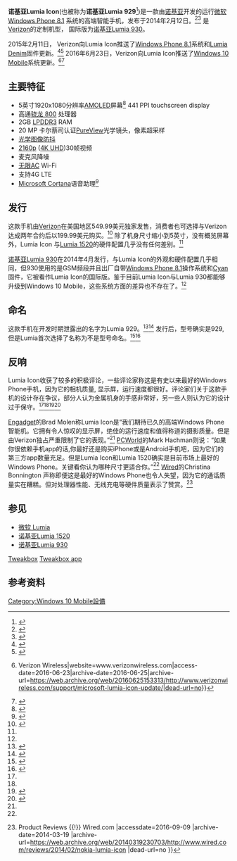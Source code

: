{{Infobox mobile phone
| image           =|thumb|Nokia Lumia Icon
| imagesize       = 
| name            = 诺基亚 Lumia Icon
| slogan          = 发现你所遗忘的<br />''See and hear what you’ve been missing''
| logo            = 
| logosize        = 
| alt             = 
| caption         = 
| brand           = [[诺基亚|诺基亚]]
| manufacturer    = [[诺基亚|诺基亚]]
| series          = [[Nokia_Lumia|Lumia]]
| type            = [[触屏|触屏]] [[智能机|智能机]]
| operatingsystem = [[Windows_10_Mobile|Windows 10 Mobile]]
| carrier         = [[Verizon_Communications|Verizon Communications]]
| predecessor     = [[诺基亚Lumia_920|诺基亚Lumia 920]] <br />[[诺基亚Lumia_925|诺基亚Lumia 925]]
| successor       = [[Microsoft_Lumia_950|Microsoft Lumia 950]]
| related         = [[诺基亚Lumia_930|诺基亚Lumia 930]] <br />[[诺基亚Lumia_1520|诺基亚Lumia 1520]]<ref name="WPCentral Review"/>
| released        = 2014年2月20日<ref name="WPCentral Review">{{cite web|url=http://www.wpcentral.com/lumia-icon-review|title=Nokia Lumia Icon Review|last=Rubino|first=Daniel|date=Feb 12, 2014|publisher=Mobile Nations|accessdate=23 February 2014|archive-date=2014-10-18|archive-url=https://web.archive.org/web/20141018210036/http://www.wpcentral.com/lumia-icon-review|dead-url=no}}</ref>
| available       = 
| discontinued    = 
| form            = 直板手机
| size            = {{convert|137|mm|abbr=on}}(H)<br />{{convert|71|mm|abbr=on}}(W)<br />{{convert|9.8|mm|abbr=on}}(D) 
| weight          = {{convert|167|g|oz|abbr=on}}
| cpu             = 2.2 GHz [[Multi-core_processor|quad core]] [[Qualcomm|Qualcomm]] 800
| gpu             = [[Qualcomm|Qualcomm]] [[Adreno|Adreno]] 330
| display         = {{convert|5|in|mm|abbr=on}} FHD HD [[AMOLED|AMOLED]]屏幕，1920 x 1080 [[分辨率|分辨率]]，441 [[像素密度|ppi]]，16:9 [[横纵比|横纵比]], 24位色彩深度, 16M颜色组合, 60Hz 刷新频率, ClearBlack显示屏，自动调节亮度 (SRE), 高亮度模式(HBM), 超灵敏触屏， 2.5D 康宁大猩猩玻璃屏
| memory          = 2 [[Gigabyte|GB]] [[Random-access_memory|RAM]]
| storage         = 32 GB ROM <br /> 15 GB 免费[[OneDrive|OneDrive]]
| networks        = [[2.5G|2.5G]] [[GSM|GSM]]/[[General_Packet_Radio_Service|GPRS]]/[[Enhanced_Data_Rates_for_GSM_Evolution|EDGE]] – 850, 900, 1800, 1900 MHz<br />
2.5G [[CDMA2000|CDMA]] 1xRTT/1x-Advanced - 800, 1900 MHz<br />
[[3G|3G]] [[UMTS|UMTS]]/[[DC-HSDPA|DC-HSPA+]] – 850, 900, 1900, 2100 MHz<br />
3G CDMA [[Ev-DO|Ev-DO]] Rev. A - 800, 1900 MHz <br /> 
[[4G|4G]] [[LTE_(telecommunication)|LTE]] Rel. 8 ([[E-UTRA#User_Equipment_.28UE.29_categories|UE Cat 3]]) – 700, 800, 900, 1800, 2100, 2600 MHz
| battery         = 内置 2420 [[Ampere-hour|毫安时]] [[锂电池|锂电池]]，遵循[[Qi_(inductive_power_standard)|Qi无线充电标准]]
| input           = [[多点触控|多点触控]]电容式[[触摸屏|触摸屏]], [[陀螺仪|陀螺仪]], [[磁力仪|磁力仪]], 距离传感器, 3D-[[粒子加速器|加速器]]
| ext_display     =
| camera          = 20 MP卡尔蔡司认证[[PureView|PureView]]Tessar镜头，双LED闪光灯，广角， f/2.4, 26 mm 16:9 光学镜头, 1/2.5 英寸传感器, 光学图像防抖 (OIS), <br /> [[2160p|2160p]] 视频分辨率 @ 30 FPS ，LED闪光灯
| front_camera    = 1.2 MP 广角, f/2.4, <br /> [[720p|720p]] 视频分辨率@ 30FPS
| connectivity    = {{Collapsible list
|title=
|[[Wi-Fi|Wi-Fi]] :[[IEEE_802.11|802.11]] [[IEEE_802.11a-1999|a]]/[[IEEE_802.11b-1999|b]]/[[IEEE_802.11g-2003|g]]/[[IEEE_802.11n-2009|n]]/[[IEEE_802.11ac|ac]]
|[[Wi-Fi_positioning_system|Wi-Fi-based positioning system (WPS)]]
|[[GPS|GPS]]/[[GLONASS|GLONASS]]
|[[Selective_Availability#Selective_availability|SA]]-[[Global_Positioning_System#Development|GPS]]
[[Near_field_communication|NFC]]
|[[Bluetooth|Bluetooth]] [[Bluetooth|4.0]]
|[[USB|Micro-USB]] 2.0
}}
| other           = 通话时间：16.4 小时 <br /> 待机时间： 432小时 (约18天)
| website         = {{URL|http://www.nokia.com/us-en/phones/phone/lumia-icon|Nokia Lumia Icon}}
}}
'''诺基亚Lumia Icon'''(也被称为'''诺基亚Lumia 929'''<ref>{{cite web |url=http://www.techradar.com/news/phone-and-communications/mobile-phones/nokia-lumia-929-icon-manifests-on-verizon-s-own-website-1217310 |title=Nokia Lumia 929 'Icon' leak takes the stage on carrier's own website |last=Rougeau |first=Michael |date=Jan 21, 2014 |work=TechRadar |publisher=Future |accessdate=18 July 2015 |archive-date=2017-03-13 |archive-url=https://web.archive.org/web/20170313132511/http://www.techradar.com/news/phone-and-communications/mobile-phones/nokia-lumia-929-icon-manifests-on-verizon-s-own-website-1217310 |dead-url=no }}</ref>)是一款由[[诺基亚|诺基亚]]开发的运行[[微软|微软]][[Windows_Phone_8.1|Windows Phone 8.1]] 系统的高端智能手机，发布于2014年2月12日。<ref>{{cite web|url=http://winsource.com/2014/02/12/nokia-lumia-icon-for-verizon-officially-announced/|title=Nokia Lumia Icon for Verizon officially announced|last=Fedewa|first=Joe|date=Feb 12, 2014|publisher=Winsource.com|accessdate=23 February 2014|archive-date=2017-12-25|archive-url=https://web.archive.org/web/20171225203228/http://winsource.com/2014/02/12/nokia-lumia-icon-for-verizon-officially-announced/|dead-url=no}}</ref><ref>{{cite web|url=http://www.phonearena.com/news/Nokia-Lumia-Icon-for-Verizon-is-finally-announced_id52486|title=Nokia Lumia Icon for Verizon is finally announced|last=T.|first=Nick|date=Feb 12, 2014|publisher=Phonearena.com|accessdate=23 February 2014|archive-date=2017-12-26|archive-url=https://web.archive.org/web/20171226130402/https://www.phonearena.com/news/Nokia-Lumia-Icon-for-Verizon-is-finally-announced_id52486|dead-url=no}}</ref>  是[[Verizon|Verizon]]的定制机型， 国际版为[[诺基亚Lumia_930|诺基亚Lumia 930]]。

2015年2月11日， Verizon向Lumia Icon推送了[[Windows_Phone_8.1|Windows Phone 8.1]]系统和[[Lumia_Denim|Lumia Denim]]固件更新。<ref>{{cite web|url=http://lumiaconversations.microsoft.com/2014/09/04/lumia-denim-update/|title=Full of features: Lumia Denim Update|last=Fraser|first=Adam|publisher=microsoft.com|accessdate=13 February 2015|deadurl=yes|archiveurl=https://web.archive.org/web/20150212082729/http://lumiaconversations.microsoft.com/2014/09/04/lumia-denim-update/|archivedate=2015-02-12}}</ref><ref name="Newman">{{cite web|url=http://www.pcworld.com/article/2882743/better-late-than-never-lumia-icon-gets-big-denim-update-with-windows-81.html|title=Better late than never: Lumia Icon gets big Denim update with Windows 8.1|last=Newman|first=Jared|publisher=pcworld.com|accessdate=13 February 2015|archive-date=2016-09-15|archive-url=https://web.archive.org/web/20160915142615/http://www.pcworld.com/article/2882743/better-late-than-never-lumia-icon-gets-big-denim-update-with-windows-81.html|dead-url=no}}</ref> 2016年6月23日，Verizon向Lumia Icon推送了[[Windows_10_Mobile|Windows 10 Mobile]]系统更新。<ref>{{Cite web|url=http://www.verizonwireless.com/support/microsoft-lumia-icon-update/|title=Microsoft Lumia Icon Software Update {{!}} Verizon Wireless|website=www.verizonwireless.com|access-date=2016-06-23|archive-date=2016-06-25|archive-url=https://web.archive.org/web/20160625153313/http://www.verizonwireless.com/support/microsoft-lumia-icon-update/|dead-url=no}}</ref><ref>{{Cite web|url=http://www.windowscentral.com/verizon-upgrade-lumia-icon-windows-10-mobile-june-23|title=Verizon is set to upgrade Lumia Icon to Windows 10 Mobile on June 23|date=2016-06-22|access-date=2016-06-23|archive-date=2016-06-23|archive-url=https://web.archive.org/web/20160623142624/http://www.windowscentral.com/verizon-upgrade-lumia-icon-windows-10-mobile-june-23|dead-url=no}}</ref>

==主要特征==
* 5英寸1920x1080分辨率[[AMOLED|AMOLED]]屏幕<ref name="Technobuffalo">{{cite web|url=http://www.technobuffalo.com/reviews/nokia-lumia-icon-review/|title=Technobuffalo Lumia Icon Review|accessdate=19 March 2014|archive-date=2014-03-19|archive-url=https://web.archive.org/web/20140319221119/http://www.technobuffalo.com/reviews/nokia-lumia-icon-review/|dead-url=no}}</ref> 441 PPI touchscreen display
* 高通[[骁龙_800|骁龙 800]] 处理器
* 2GB [[Mobile_DDR|LPDDR3]] RAM
* 20 MP 卡尔蔡司认证[[PureView|PureView]]光学镜头，像素超采样
* [[光学图像防抖|光学图像防抖]]
* [[2160p|2160p]] ([[4K_resolution#Resolutions|4K UHD]])30帧视频
* 麦克风降噪
* [[IEEE_802.11ac|无限AC]] Wi-Fi
* 支持4G LTE
* [[Microsoft_Cortana|Microsoft Cortana]]语音助理<ref name="Nokia">{{cite web|url=http://www.nokia.com/us-en/phones/phone/lumia-icon/specifications/|title=Nokia Lumia Icon|publisher=Nokia|accessdate=23 February 2014|deadurl=yes|archiveurl=https://web.archive.org/web/20140221223442/http://www.nokia.com/us-en/phones/phone/lumia-icon/specifications/|archivedate=2014年2月21日}}</ref>

== 发行 ==
这款手机由[[Verizon|Verizon]]在美国地区549.99美元独家发售，消费者也可选择与Verizon达成两年合约后以199.99美元购买。<ref name="Engadget">{{cite web|url=http://www.engadget.com/2014/02/19/nokia-lumia-icon-review/|title=Nokia Lumia Icon review: a big step forward for Windows Phone|last=Molen|first=Brad|date=Feb 19, 2014|publisher=Engadget.com|accessdate=23 February 2014|archive-date=2016-10-25|archive-url=https://web.archive.org/web/20161025112706/https://www.engadget.com/2014/02/19/nokia-lumia-icon-review/|dead-url=no}}</ref> 除了机身尺寸缩小到5英寸，没有概览屏幕外，Lumia Icon 与[[Lumia_1520|Lumia 1520]]的硬件配置几乎没有任何差别。<ref name="WPCentral Review" />

[[诺基亚Lumia_930|诺基亚Lumia 930]]在2014年4月发行，与Lumia Icon的外观和硬件配置几乎相同，但930使用的是GSM频段并且出厂自带[[Windows_Phone_8.1|Windows Phone 8.1]]操作系统和[[Lumia_Cyan|Cyan]] 固件，它被看作Lumia Icon的国际版。鉴于目前Lumia Icon与Lumia 930都能够升级到Windows 10 Mobile，这些系统方面的差异也不存在了。<ref name="Newman"/>

== 命名 ==

这款手机在开发时期泄露出的名字为Lumia 929。<ref>{{cite web|url=http://www.wpcentral.com/cases-nokia-lumia-icon-verizon|title=Leaked: Nokia Lumia Icon cases (that you can't buy yet from Verizon)|last=Sabri|first=Sam|date=Feb 4, 2014|publisher=Mobile Nations|accessdate=23 February 2014|archive-date=2014-10-19|archive-url=https://web.archive.org/web/20141019075602/http://www.wpcentral.com/cases-nokia-lumia-icon-verizon|dead-url=no}}</ref><ref>{{cite web|url=http://www.gsmarena.com/verizonbound_nokia_lumia_929_leaks_in_highres_photos-news-7125.php|title=Verizon-bound Nokia Lumia 929 leaks in high-res photos|date=Nov 4, 2014|publisher=GSMarena.com|accessdate=23 February 2014|archive-date=2016-03-03|archive-url=https://web.archive.org/web/20160303222854/http://www.gsmarena.com/verizonbound_nokia_lumia_929_leaks_in_highres_photos-news-7125.php|dead-url=no}}</ref>  发行后，型号确实是929, 但是Lumia首次选择了名称为不是型号命名。<ref>{{cite web|url=http://www.itechpost.com/articles/11887/20131217/verizon-nokia-lumia-929-to-be-first-lumia-to-drop-number-name-launch-as-lumia-icon.htm|title=Verizon Nokia Lumia 929 to be first Lumia to drop number name, launch as Lumia Icon|last=Geddes|first=James|date=Dec 17, 2013|publisher=IT Tech Post|accessdate=23 February 2014|archive-date=2017-12-25|archive-url=https://web.archive.org/web/20171225203100/http://www.itechpost.com/articles/11887/20131217/verizon-nokia-lumia-929-to-be-first-lumia-to-drop-number-name-launch-as-lumia-icon.htm|dead-url=no}}</ref><ref>{{cite web|url=http://www.windowsphonearea.com/lumia-929-first-phone-without-nokia-branding/|title=Lumia 929 for Verizon to be called ‘Icon’ and delayed to Q1 2014|date=Dec 18, 2013|publisher=Windowsphonearena.com|accessdate=23 February 2014|archive-date=2016-03-04|archive-url=https://web.archive.org/web/20160304035220/http://www.windowsphonearea.com/lumia-929-first-phone-without-nokia-branding/|dead-url=no}}</ref>

== 反响 ==
Lumia Icon收获了较多的积极评论，一些评论家称这是有史以来最好的Windows Phone手机，因为它的相机质量, 显示屏，运行速度都很好。评论家们关于这款手机的设计存在争议，部分人认为金属机身的手感非常好，另一些人则认为它的设计过于保守。<ref name="WPCentral Review" /><ref name="Engadget" /><ref name="PCworld">{{cite web|url=http://www.pcworld.com/article/2098963/nokia-lumia-icon-review-the-best-windows-phone-so-far.html|title=Nokia Lumia Icon review: The best Windows Phone so far|last=Hachman|first=Mark|date=Feb 20, 2014|publisher=PCworld.com|accessdate=23 February 2014|archive-date=2016-09-01|archive-url=https://web.archive.org/web/20160901173635/http://www.pcworld.com/article/2098963/nokia-lumia-icon-review-the-best-windows-phone-so-far.html|dead-url=no}}</ref><ref>{{cite web|url=http://www.laptopmag.com/reviews/smartphones/nokia-lumia-icon.aspx|title=Nokia Lumia Icon Review|last=Smith|first=Sherri|date=Feb 12, 2014|publisher=Laptopmag.com|accessdate=23 February 2014|archive-date=2014-08-03|archive-url=https://web.archive.org/web/20140803183635/http://www.laptopmag.com/reviews/smartphones/nokia-lumia-icon.aspx|dead-url=no}}</ref>

[[Engadget|Engadget]]的Brad Molen称Lumia Icon是“我们期待已久的高端Windows Phone智能机。它拥有令人惊叹的显示屏，绝佳的运行速度和值得称道的摄影质量。但是由Verizon独占严重限制了它的表现。”<ref name="Engadget" /> [[PCWorld|PCWorld]]的Mark Hachman则说：“如果你很依赖手机app的话,你最好还是购买iPhone或是Android手机吧，因为它们的第三方app数量充足。但是Lumia Icon和Lumia 1520确实是目前市场上最好的Windows Phone。关键看你认为哪种尺寸更适合你。”<ref name="PCworld" />  [[Wired|Wired]]的Christina Bonnington 声称即便这是最好的Windows Phone也令人失望，因为它的通话质量实在糟糕。但对处理器性能、无线充电等硬件质量表示了赞赏。<ref>{{Cite web |url=http://www.wired.com/reviews/2014/02/nokia-lumia-icon/ |title=The Best Windows Phone Ever Still Disappoints {{!}} Product Reviews {{!}} Wired.com |accessdate=2016-09-09 |archive-date=2014-03-19 |archive-url=https://web.archive.org/web/20140319230703/http://www.wired.com/reviews/2014/02/nokia-lumia-icon |dead-url=no }}</ref>

== 参见 ==

*[[微软_Lumia|微软 Lumia]]
*[[诺基亚Lumia_1520|诺基亚Lumia 1520]]
*[[诺基亚Lumia_930|诺基亚Lumia 930]]
[https://web.archive.org/web/20180510222504/https://tweakbox-app.com/ Tweakbox]
[https://web.archive.org/web/20190626170310/https://tweakbox-app.org/ Tweakbox app]

== 参考资料 ==
{{Reflist}}

{{Microsoft Lumia}}
{{Windows Phone Devices}}
{{Nokia phones}}

[[Category:Windows_10_Mobile設備|Category:Windows 10 Mobile設備]]